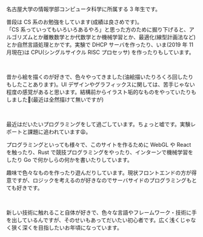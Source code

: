 <div>
名古屋大学の情報学部コンピュータ科学に所属する 3 年生です。

普段は CS 系のお勉強をしています(成績は良さめです)。<br />
「CS 系っていってもいろいろあるやろ」と思った方のために掘り下げると、アルゴリズムとか離散数学とか代数学とか機械学習とか、最適化(線型計画法など)とか自然言語処理とかです。実験で DHCP サーバを作ったり、いま(2019 年 11 月現在)は CPU(シングルサイクル RISC プロセッサ) を作ったりもしています。

<br />

昔から絵を描くのが好きで、色々やってきました(油絵描いたりろくろ回したりもしたことあります)。UI デザインやグラフィックスに関しては、苦手じゃない程度の感覚があると思います。結構前からイラスト垢的なものをやっていたりもしました🎨(最近は全然描けて無いですが)

<br />

最近はだいたいプログラミングをして過ごしています。ちょっと嘘です。実験レポートと課題に追われています😩。

プログラミングといっても様々で、このサイトを作るために WebGL や React を触ったり、Rust で競技プログラミングをやったり、インターンで機械学習をしたり Go で何かしらの何かを書いたりしています。

趣味で色々なものを作ったり遊んだりしています。現状フロントエンドの方が得意ですが、ロジックを考えるのが好きなのでサーバサイドのプログラミングもとても好きです。

<br />

新しい技術に触れること自体が好きで、色々な言語やフレームワーク・技術に手を出しているんですが、そのせいもあってだいたい初心者です。広く浅くじゃなく狭く深くを目指したいお年頃になっています。

</div>